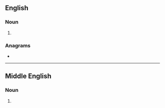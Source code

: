==English==

===Noun===
{{head|en|noun plural form}}

# {{plural of|blower|lang=en}}

===Anagrams===
* {{anagrams|en|a=belorsw|Bowlers|Wrobels|bowlers|worbles}}

----

==Middle English==

===Noun===
{{head|enm|noun plural form}}

# {{plural form of|blower|lang=enm}}